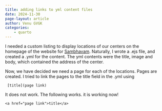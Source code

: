 ```yaml
---
title: adding links to yml content files
date: 2024-11-30
page-layout: article
author: Venu GVGK
categories:
    - quarto
---
```

I needed a custom listing to display locations of our centers on the homepage of the website for [Sambhavam](https://sambhavam-autism.com). Naturally, I wrote a .ejs file, and created a .yml for the content. The yml contents were the title, image and body, which contained the address of the center. 

Now, we have decided we need a page for each of the locations. Pages are created. I tried to link the pages to the title field in the .yml using

```
 [title](page link)

 ```

It does not work. The following works. it is working now!

```
<a href="page link">title</a>

```

